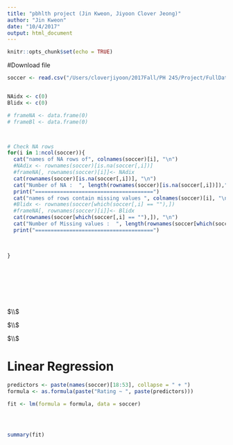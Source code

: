 ```yaml
---
title: "pbhlth project (Jin Kweon, Jiyoon Clover Jeong)"
author: "Jin Kweon"
date: "10/4/2017"
output: html_document
---
```


```r
knitr::opts_chunk$set(echo = TRUE)
```

#Download file
```r

soccer <- read.csv("/Users/cloverjiyoon/2017Fall/PH 245/Project/FullData.csv", header = T)


NAidx <- c(0)
Blidx <- c(0)

# frameNA <- data.frame(0)
# frameBl <- data.frame(0)



# Check NA rows
for(i in 1:ncol(soccer)){
  cat("names of NA rows of", colnames(soccer)[i], "\n")
  #NAdix <- rownames(soccer)[is.na(soccer[,i])]
  #frameNA[, rownames(soccer)[i]]<- NAdix
  cat(rownames(soccer)[is.na(soccer[,i])], "\n")
  cat("Number of NA :  ", length(rownames(soccer)[is.na(soccer[,i])]),"\n")
  print("======================================")
  cat("names of rows contain missing values ", colnames(soccer)[i], "\n")
  #Blidx <- rownames(soccer[which(soccer[,i] == ""),])
  #frameNA[, rownames(soccer)[i]]<- Blidx
  cat(rownames(soccer[which(soccer[,i] == ""),]), "\n")
  cat("Number of Missing values :  ", length(rownames(soccer[which(soccer[,i] == ""),])), "\n")
  print("======================================")
  
  
  
}









```

$\\$

$\\$

$\\$


# Linear Regression

```r


predictors <- paste(names(soccer)[18:53], collapse = " + ")
formula <- as.formula(paste("Rating ~ ", paste(predictors)))

fit <- lm(formula = formula, data = soccer)




summary(fit)


```


```r



```



```r



```



```r



```



```r



```



```r



```




